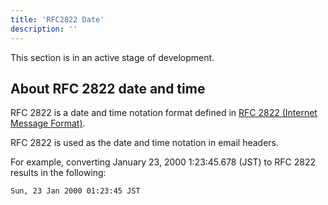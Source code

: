 ```yaml
---
title: 'RFC2822 Date'  
description: ''
---
```


<Callout type="warning">
This section is in an active stage of development.
</Callout>

## About RFC 2822 date and time

RFC 2822 is a date and time notation format defined in [RFC 2822 (Internet Message Format)](https://tools.ietf.org/html/rfc2822).

RFC 2822 is used as the date and time notation in email headers.

For example, converting January 23, 2000 1:23:45.678 (JST) to RFC 2822 results in the following:

```
Sun, 23 Jan 2000 01:23:45 JST
```
